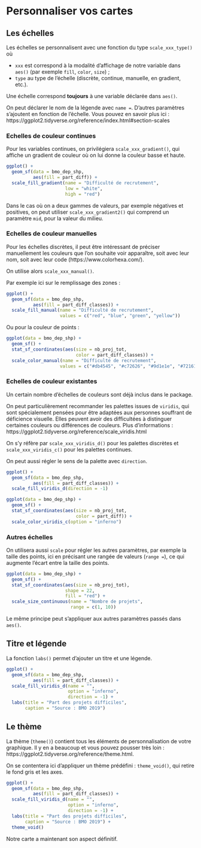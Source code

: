 
# Personnaliser vos cartes

## Les échelles

Les échelles se personnalisent avec une fonction du type `scale_xxx_type()` où 

+ `xxx` est correspond à la modalité d'affichage de notre variable dans `aes()` (par exemple `fill`, `color`, `size`) ;
+ `type` au type de l'échelle (discrète, continue, manuelle, en gradient, etc.).

Une échelle correspond **toujours** à une variable déclarée dans `aes()`.

On peut déclarer le nom de la légende avec `name = `. D'autres paramètres s'ajoutent en fonction de l'échelle. Vous pouvez en savoir plus ici : https://ggplot2.tidyverse.org/reference/index.html#section-scales

### Echelles de couleur continues 

Pour les variables continues, on privilégiera `scale_xxx_gradient()`, qui affiche un gradient de couleur où on lui donne la couleur basse et haute.

```r
ggplot() +
  geom_sf(data = bmo_dep_shp, 
          aes(fill = part_diff)) +
  scale_fill_gradient(name = "Difficulté de recrutement",
                      low = "white",
                      high = "red")
```

Dans le cas où on a deux gammes de valeurs, par exemple négatives et positives, on peut utiliser `scale_xxx_gradient2()` qui comprend un paramètre `mid`, pour la valeur du milieu.

### Echelles de couleur manuelles

Pour les échelles discrètes, il peut être intéressant de préciser manuellement les couleurs que l'on souhaite voir apparaître, soit avec leur nom, soit avec leur code (https://www.colorhexa.com/).

On utilise alors `scale_xxx_manual()`.

Par exemple ici sur le remplissage des zones :

```r
ggplot() +
  geom_sf(data = bmo_dep_shp, 
          aes(fill = part_diff_classes)) +
  scale_fill_manual(name = "Difficulté de recrutement",
                    values = c("red", "blue", "green", "yellow"))
```

Ou pour la couleur de points : 

```r
ggplot(data = bmo_dep_shp) +
  geom_sf() +
  stat_sf_coordinates(aes(size = nb_proj_tot,
                          color = part_diff_classes)) +
  scale_color_manual(name = "Difficulté de recrutement",
                    values = c("#db4545", "#c72626", "#9d1e1e", "#721616"))
```

### Echelles de couleur existantes

Un certain nombre d'échelles de couleurs sont déjà inclus dans le package.

On peut particulièrement recommander les palettes issues de `viridis`, qui sont spécialement pensées pour être adaptées aux personnes souffrant de déficience visuelle. Elles peuvent avoir des difficultées à distinguer certaines couleurs ou différences de couleurs. Plus d'informations : https://ggplot2.tidyverse.org/reference/scale_viridis.html

On s'y réfère par `scale_xxx_viridis_d()` pour les palettes discrètes et `scale_xxx_viridis_c()` pour les palettes continues.

On peut aussi régler le sens de la palette avec `direction`.

```r
ggplot() +
  geom_sf(data = bmo_dep_shp, 
          aes(fill = part_diff_classes)) +
  scale_fill_viridis_d(direction = -1)
```

```r
ggplot(data = bmo_dep_shp) +
  geom_sf() +
  stat_sf_coordinates(aes(size = nb_proj_tot,
                          color = part_diff)) +
  scale_color_viridis_c(option = "inferno")
```

### Autres échelles

On utilisera aussi `scale` pour régler les autres paramètres, par exemple la taille des points, ici en précisant une rangée de valeurs (`range = `), ce qui augmente l'écart entre la taille des points.

```r
ggplot(data = bmo_dep_shp) +
  geom_sf() +
  stat_sf_coordinates(aes(size = nb_proj_tot), 
                      shape = 22, 
                      fill = "red") +
  scale_size_continuous(name = "Nombre de projets",
                        range = c(1, 10))
```

Le même principe peut s'appliquer aux autres paramètres passés dans `aes()`. 

## Titre et légende

La fonction `labs()` permet d'ajouter un titre et une légende.

```r
ggplot() +
  geom_sf(data = bmo_dep_shp,
          aes(fill = part_diff_classes)) +
  scale_fill_viridis_d(name = "",
                       option = "inferno",
                       direction = -1) +
  labs(title = "Part des projets difficiles",
       caption = "Source : BMO 2019")
```

## Le thème

La thème (`theme()`) contient tous les éléments de personnalisation de votre graphique. Il y en a beaucoup et vous pouvez pousser très loin : https://ggplot2.tidyverse.org/reference/theme.html.

On se contentera ici d'appliquer un thème prédéfini : `theme_void()`, qui retire le fond gris et les axes.

```r
ggplot() +
  geom_sf(data = bmo_dep_shp,
          aes(fill = part_diff_classes)) +
  scale_fill_viridis_d(name = "",
                       option = "inferno",
                       direction = -1) +
  labs(title = "Part des projets difficiles",
       caption = "Source : BMO 2019") +
  theme_void()
```

Notre carte a maintenant son aspect définitif.


